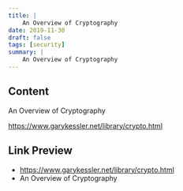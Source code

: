 ```yaml
---
title: |
    An Overview of Cryptography
date: 2019-11-30
draft: false
tags: [security]
summary: |
    An Overview of Cryptography
---
```


## Content

An Overview of Cryptography

https://www.garykessler.net/library/crypto.html

## Link Preview

- https://www.garykessler.net/library/crypto.html
- An Overview of Cryptography
